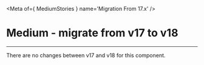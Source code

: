 
<Meta of={ MediumStories } name='Migration From 17.x' />

# Medium - migrate from v17 to v18
----

There are no changes between v17 and v18 for this component.
